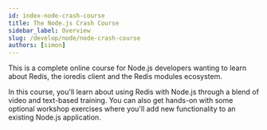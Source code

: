 ```yaml
---
id: index-node-crash-course
title: The Node.js Crash Course
sidebar_label: Overview
slug: /develop/node/node-crash-course
authors: [simon]
---
```



<Authors frontMatter={frontMatter} />

This is a complete online course for Node.js developers wanting to learn about Redis,
the ioredis client and the Redis modules ecosystem.

In this course, you'll learn about using Redis with Node.js through a blend of video and
text-based training. You can also get hands-on with some optional workshop exercises
where you'll add new functionality to an existing Node.js application.

<div class="row">
 <div class="col">
     <RedisCard
        title="1. Welcome"
        description="Welcome to the Node.js Redis Crash Course!"
        page="/develop/node/nodecrashcourse/welcome"
        />
  </div>

<div class="col">
  <RedisCard
    title="2. What is Redis?"
    description="Introducing Redis - the database that developers love!"
    page="/develop/node/nodecrashcourse/whatisredis"
  />
</div>

 <div class="col">
     <RedisCard
        title="3. Redis and Node.js"
        description="The ioredis client for Node.js."
        page="/develop/node/nodecrashcourse/redisandnodejs"
        />
  </div>
</div>

<div class="row">
 <div class="col">
     <RedisCard
        title="4. Introducing RedisInsight"
        description="A visual tool for managing Redis."
        page="/develop/node/nodecrashcourse/introducingredisinsight"
        />
  </div>

<div class="col">
  <RedisCard
    title="5. Sample Application Overview"
    description="Introducing the sample application."
    page="/develop/node/nodecrashcourse/sampleapplicationoverview"
  />
</div>

   <div class="col">
     <RedisCard
        title="6. Running the Application"
        description="Install, configure and run the sample application."
        page="/develop/node/nodecrashcourse/runningtheapplication"
        />
  </div>
</div>

<div class="row">
 <div class="col">
     <RedisCard
        title="7. Domain Objects with Hashes"
        description="Modeling domain objects with Redis Hashes."
        page="/develop/node/nodecrashcourse/domainobjectswithhashes"
        />
  </div>

<div class="col">
  <RedisCard
    title="8. Introduction to Modules"
    description="Extending the capabilities of Redis with modules."
    page="/develop/node/nodecrashcourse/introductiontomodules"
  />
</div>

   <div class="col">
     <RedisCard
        title="9. RedisJSON"
        description="Storing JSON documents in Redis with the RedisJSON module."
        page="/develop/node/nodecrashcourse/redisjson"
        />
  </div>
</div>

<div class="row">
 <div class="col">
     <RedisCard
        title="10. RediSearch"
        description="Indexing and querying Hashes with RediSearch."
        page="/develop/node/nodecrashcourse/redisearch"
        />
  </div>

<div class="col">
  <RedisCard
    title="11. Checkins with Streams"
    description="Using Redis Streams to handle a data fire hose."
    page="/develop/node/nodecrashcourse/checkinswithstreams"
  />
</div>

   <div class="col">
     <RedisCard
        title="12. Managing Success"
        description="How Redis helps your Node.js application to scale."
        page="/develop/node/nodecrashcourse/managingsuccess"
        />
  </div>
</div>

<div class="row">
 <div class="col">
     <RedisCard
        title="13. Caching"
        description="Using Redis as a cache to speed up user experience."
        page="/develop/node/nodecrashcourse/caching"
        />
  </div>

<div class="col">
  <RedisCard
    title="14. Session Storage"
    description="Horizontal scaling with Redis as a session store."
    page="/develop/node/nodecrashcourse/sessionstorage"
  />
</div>

   <div class="col">
     <RedisCard
        title="15. Advanced Streams"
        description="Consumer groups - collaborative stream processing."
        page="/develop/node/nodecrashcourse/advancedstreams"
        />
  </div>
</div>

<div class="row">
 <div class="col">
     <RedisCard
        title="16. RedisBloom"
        description="A look at probabilistic data structures with the RedisBloom module."
        page="/develop/node/nodecrashcourse/redisbloom"
        />
  </div>

   <div class="col">
     <RedisCard
        title="17. Course Wrap Up"
        description="Wrap up and next steps."
        page="/develop/node/nodecrashcourse/coursewrapup"
        />
  </div>
</div>
